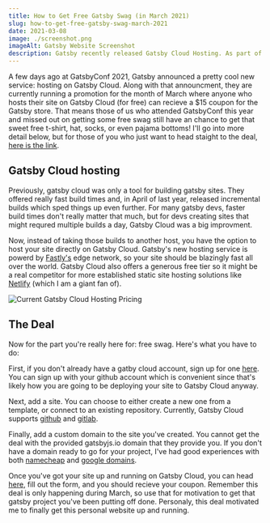 ```yaml
---
title: How to Get Free Gatsby Swag (in March 2021)
slug: how-to-get-free-gatsby-swag-march-2021
date: 2021-03-08
image: ./screenshot.png
imageAlt: Gatsby Website Screenshot
description: Gatsby recently released Gatsby Cloud Hosting. As part of that, they are running a promotion where you can get free swag for hosting your site on Gatsby Cloud. Here's how you can take advantage of this deal!
---
```


A few days ago at GatsbyConf 2021, Gatsby announced a pretty cool new service: hosting on Gatsby Cloud. Along with that announcment, they are currently running a promotion for the month of March where anyone who hosts their site on Gatsby Cloud (for free) can recieve a $15 coupon for the Gatsby store. That means those of us who attended GatsbyConf this year and missed out on getting some free swag still have an chance to get that sweet free t-shirt, hat, socks, or even pajama bottoms! I'll go into more detail below, but for those of you who just want to head staight to the deal, [here is the link](https://www.gatsbyjs.com/hosting-swag/).

## Gatsby Cloud hosting

Previously, gatsby cloud was only a tool for building gatsby sites. They offered really fast build times and, in April of last year, released incremental builds which sped things up even further. For many gatsby devs, faster build times don't really matter that much, but for devs creating sites that might requred multiple builds a day, Gatsby Cloud was a big improvment.

Now, instead of taking those builds to another host, you have the option to host your site directly on Gatsby Cloud. Gatsby's new hosting service is powerd by [Fastly's](https://www.fastly.com/) edge network, so your site should be blazingly fast all over the world. Gatsby Cloud also offers a generous free tier so it might be a real competitor for more established static site hosting solutions like [Netlify](https://netlify.com) (which I am a giant fan of).

![Current Gatsby Cloud Hosting Pricing](./sales-screenshot.png)

## The Deal

Now for the part you're really here for: free swag. Here's what you have to do:

First, if you don't already have a gatby cloud account, sign up for one [here](https://www.gatsbyjs.com/dashboard/signup/). You can sign up with your github account which is convenient since that's likely how you are going to be deploying your site to Gatsby Cloud anyway.

Next, add a site. You can choose to either create a new one from a template, or connect to an existing repository. Currently, Gatsby Cloud supports [github](https://github.com) and [gitlab](https://gitlab.com).

Finally, add a custom domain to the site you've created. You cannot get the deal with the provided gatsbyjs.io domain that they provide you. If you don't have a domain ready to go for your project, I've had good experiences with both [namecheap](https://namecheap.pxf.io/WDDDkM) and [google domains](https://domains.google/).

Once you've got your site up and running on Gatsby Cloud, you can head [here](https://www.gatsbyjs.com/hosting-swag/), fill out the form, and you should recieve your coupon. Remember this deal is only happening during March, so use that for motivation to get that gatsby project you've been putting off done. Personaly, this deal motivated me to finally get this personal website up and running.

